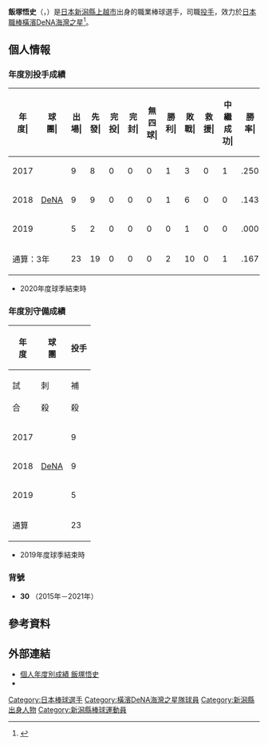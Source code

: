 {{Infobox NPB player|
|name=飯塚悟史|
|image=20180325 Satoshi Iizuka, pitcher of the Yokohama DeNA BayStars, at Yokohama Stadium.jpg|
|width=300|
|position=投手|
|team=|
|number=|
|bats=右|
|throws=右|
|birthdate={{birth_date_and_age|1996|10|11|mf=y}}|
|birthplace={{JPN}}[[新潟縣|新潟縣]][[上越市|上越市]]|
|debutdate=6月19日
|debutyear=2017年
|debutteam=橫濱DeNA海灣之星
|statyear=2019年球季
|stat1label=勝投－敗投
|stat1value=2－10
|stat2label=中繼－救援
|stat2value=0－0
|stat3label=三振－四壞
|stat3value=70－47
|stat4label=防禦率
|stat4value=5.29
|teams=<nowiki></nowiki> 
* [[日本文理高等學校|日本文理高等學校]]
* [[橫濱DeNA海灣之星|橫濱DeNA海灣之星]](2015年－2021年)
}}

'''飯塚悟史'''（{{jpn|j=飯塚 悟史|hg=いいづか さとし|rm=Iizuka Satoshi}}，{{bd|1996年|10月11日||catIdx=Iizuka, Satoshi}}）是[[日本|日本]][[新潟縣|新潟縣]][[上越市|上越市]]出身的職業棒球選手，司職[[投手|投手]]，效力於[[日本職棒|日本職棒]][[橫濱DeNA海灣之星|橫濱DeNA海灣之星]]<ref>{{cite web|url=http://www.gatapost.com/tokushu/bunri-iizuka-keiyaku-draft/|title=仮契約後会見詳報・背番号30は『やりがいがある』。日本文理･飯塚悟史投手、横浜DeNAベイスターズと仮契約。「第一線で投げられるように頑張る」|publisher=GATAポスト|date=2014-11-05|access-date=2020-12-24|archive-date=2021-01-18|archive-url=https://web.archive.org/web/20210118225619/http://www.gatapost.com/tokushu/bunri-iizuka-keiyaku-draft/|dead-url=no}}</ref>。

== 個人情報 ==
=== 年度別投手成績 ===
{| class="wikitable" style="text-align:right; font-size:small"
|-bgcolor="#efefef"
!年<br>度|!!球<br>團|!!出<br>場|!!先<br>發|!!完<br>投|!!完<br>封|!!無<br>四<br>球|!!勝<br>利|!!敗<br>戰|!!救<br>援|!!中<br>繼<br>成<br>功|!!勝<br>率|!!打<br>者|!!投<br>球<br>局<br>數|!!被<br>安<br>打|!!被<br>全<br>壘<br>打|!!保<br>送|!!敬<br>遠|!!觸<br>身<br>球|!!三<br>振<br>數|!!暴<br>投|!!犯<br>規|!!失分|!!自<br>責<br>分|!!防<br>禦<br>率|!!WHIP
|-
|style="text-align:center;"|2017
|rowspan="3" style="text-align:center; white-space:nowrap;"|[[橫濱DeNA海灣之星|DeNA]]
|9||8||0||0||0||1||3||0||1||.250||186||42.0||41||9||21||1||4||27||1||0||22||20||4.29||1.48
|-
|style="text-align:center;"|2018
|9||9||0||0||0||1||6||0||0||.143||198||43.2||52||8||23||3||1||34||1||0||24||23||4.74||1.72
|-
|style="text-align:center;"|2019
|5||2||0||0||0||0||1||0||0||.000||52||11.1||17||4||3||0||1||9||0||0||14||14||11.12||1.76
|-
!colspan="2"|通算：3年
|23||19||0||0||0||2||10||0||1||.167||436||97.0||110||21||47||4||6||70||2||0||60||57||5.29||1.62
|}
* 2020年度球季結束時

=== 年度別守備成績 ===
{| class="wikitable" style="text-align: right; font-size: small; border-collapse:collapse; padding: 1px;"
!rowspan="2"|年<br />度!!rowspan="2"|球<br />團!!colspan="6"|投手
|-style="line-height:1.25em;"
!試<br /><br />合!!刺<br /><br />殺!!補<br /><br />殺!!失<br /><br />誤!!雙<br /><br />殺!!守<br />備<br />率
|-
|style="text-align: center;"|2017
|rowspan="3" style="text-align: center; white-space: nowrap;"|[[橫濱DeNA海灣之星|DeNA]]
|9||5||5||0||1||1.000
|-
|style="text-align:center;"|2018
|9||1||6||0||1||1.000
|-
|style="text-align:center;"|2019
|5||0||0||0||0||----
|-
!colspan="2"|通算
|23||6||11||0||2||1.000
|}
* 2019年度球季結束時

=== 背號 ===
* '''30''' （2015年－2021年）

== 參考資料 ==
{{reflist}}

== 外部連結 ==
* [https://npb.jp/bis/players/01105130.html 個人年度別成績 飯塚悟史] {{Wayback|url=https://npb.jp/bis/players/01105130.html |date=20210127193929 }} {{ja icon}} 
* {{Baseballstats|brm=iizuka000sat}}

{{DEFAULTSORT:Iizuka, Satoshi}}
[[Category:日本棒球選手|Category:日本棒球選手]]
[[Category:橫濱DeNA海灣之星隊球員|Category:橫濱DeNA海灣之星隊球員]]
[[Category:新潟縣出身人物|Category:新潟縣出身人物]]
[[Category:新潟縣棒球運動員|Category:新潟縣棒球運動員]]